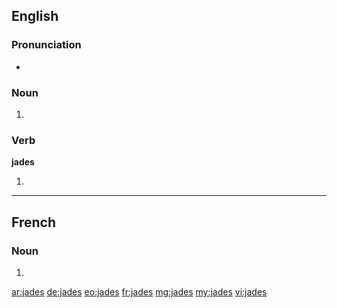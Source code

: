 ==English==

===Pronunciation===
* {{rhymes|eɪdz}}

===Noun===
{{head|en}}

# {{plural of|jade}}

===Verb===
'''jades'''

# {{en-third-person singular of|jade}}

----

==French==

===Noun===
{{head|fr|g=m-p}}

# {{plural of|jade|lang=fr}}

[[ar:jades]]
[[de:jades]]
[[eo:jades]]
[[fr:jades]]
[[mg:jades]]
[[my:jades]]
[[vi:jades]]